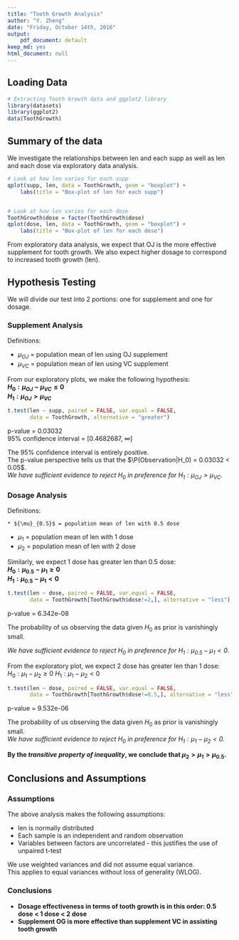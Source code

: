 ```yaml
---
title: "Tooth Growth Analysis"
author: "Y. Zheng"
date: "Friday, October 14th, 2016"
output:
    pdf_document: default
keep_md: yes
html_document: null
---
```

    
## Loading Data
```r
# Extracting Tooth Growth data and ggplot2 library
library(datasets)
library(ggplot2)
data(ToothGrowth)
```

## Summary of the data
We investigate the relationships between len and each supp as well as len and each dose via exploratory data analysis.

```r
# Look at how len varies for each supp
qplot(supp, len, data = ToothGrowth, geom = "boxplot") + 
    labs(title = "Box-plot of len for each supp")


# Look at how len varies for each dose
ToothGrowth$dose = factor(ToothGrowth$dose)
qplot(dose, len, data = ToothGrowth, geom = "boxplot") + 
    labs(title = "Box-plot of len for each dose")
```

From exploratory data analysis, we expect that OJ is the more effective supplement for tooth growth.
We also expect higher dosage to correspond to increased tooth growth (len).

## Hypothesis Testing
We will divide our test into 2 portions: one for supplement and one for dosage.

### Supplement Analysis
Definitions:
    
* ${\mu}_{OJ}$ = population mean of len using OJ supplement
* ${\mu}_{VC}$ = population mean of len using VC supplement

From our exploratory plots, we make the following hypothesis:  
**$H_0: {\mu}_{OJ}-{\mu}_{VC}\leq0$**  
**$H_1: {\mu}_{OJ}>{\mu}_{VC}$**
    
```r
t.test(len ~ supp, paired = FALSE, var.equal = FALSE, 
       data = ToothGrowth, alternative = "greater")
```

p-value = 0.03032  
95% confidence interval = [0.4682687, $\infty$]

The 95% confidence interval is entirely positive.  
The p-value perspective tells us that the $\P(Observation|H_0) = 0.03032 < 0.05$.  
*We have sufficient evidence to reject $H_0$ in preference for $H_1: {\mu}_{OJ}>{\mu}_{VC}$*.  

### Dosage Analysis
Definitions:
    
    * ${\mu}_{0.5}$ = population mean of len with 0.5 dose
* ${\mu}_{1}$ = population mean of len with 1 dose
* ${\mu}_{2}$ = population mean of len with 2 dose

Similarly, we expect 1 dose has greater len than 0.5 dose:  
**$H_0: {\mu}_{0.5}-{\mu}_{1}\geq0$**  
**$H_1: {\mu}_{0.5}-{\mu}_{1}<0$**
    
```r
t.test(len ~ dose, paired = FALSE, var.equal = FALSE, 
       data = ToothGrowth[ToothGrowth$dose!=2,], alternative = "less")
```

p-value = 6.342e-08

The probability of us observing the data given $H_0$ as prior is vanishingly small. 

*We have sufficient evidence to reject $H_0$ in preference for $H_1: {\mu}_{0.5}-{\mu}_{1}<0$.*
    
From the exploratory plot, we expect 2 dose has greater len than 1 dose:
$H_0: {\mu}_{1}-{\mu}_{2}\geq0$
$H_1: {\mu}_{1}-{\mu}_{2}<0$
    
```r
t.test(len ~ dose, paired = FALSE, var.equal = FALSE, 
       data = ToothGrowth[ToothGrowth$dose!=0.5,], alternative = "less")
```

p-value = 9.532e-06

The probability of us observing the data given $H_0$ as prior is vanishingly small.  
*We have sufficient evidence to reject $H_0$ in preference for $H_1: {\mu}_{1}-{\mu}_{2}<0$.* 
    
    
**By the *transitive property of inequality*, we conclude that ${\mu}_{2}>{\mu}_{1}>{\mu}_{0.5}$.**
    
## Conclusions and Assumptions
    
### Assumptions
The above analysis makes the following assumptions:
    
* len is normally distributed
* Each sample is an independent and random observation
* Variables between factors are uncorrelated - this justifies the use of unpaired t-test

We use weighted variances and did not assume equal variance.  
This applies to equal variances without loss of generality (WLOG).

### Conclusions

* **Dosage effectiveness in terms of tooth growth is in this order: 0.5 dose < 1 dose < 2 dose**
* **Supplement OG is more effective than supplement VC in assisting tooth growth**
